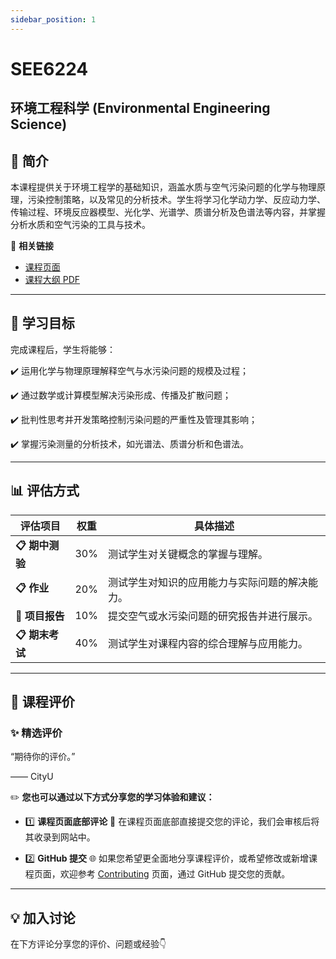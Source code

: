 ```yaml
---
sidebar_position: 1
---
```


# SEE6224
## 环境工程科学 (Environmental Engineering Science)

## **📘 简介**
本课程提供关于环境工程学的基础知识，涵盖水质与空气污染问题的化学与物理原理，污染控制策略，以及常见的分析技术。学生将学习化学动力学、反应动力学、传输过程、环境反应器模型、光化学、光谱学、质谱分析及色谱法等内容，并掌握分析水质和空气污染的工具与技术。

🔗 **相关链接**
- [课程页面](https://www.cityu.edu.hk/catalogue/pg/202526/course/SEE6224.htm)
- [课程大纲 PDF](https://www.cityu.edu.hk/catalogue/pg/202526/course/SEE6224.pdf)

---

## **🎯 学习目标**

完成课程后，学生将能够：

✔️ 运用化学与物理原理解释空气与水污染问题的规模及过程；

✔️ 通过数学或计算模型解决污染形成、传播及扩散问题；

✔️ 批判性思考并开发策略控制污染问题的严重性及管理其影响；

✔️ 掌握污染测量的分析技术，如光谱法、质谱分析和色谱法。

---

## **📊 评估方式**

| **评估项目**          | **权重** | **具体描述**                                                                                       |
|----------------------|---------|---------------------------------------------------------------------------------------------------|
| **📋 期中测验**       | 30%     | 测试学生对关键概念的掌握与理解。                                                                     |
| **📋 作业**          | 20%     | 测试学生对知识的应用能力与实际问题的解决能力。                                                         |
| **📂 项目报告**       | 10%     | 提交空气或水污染问题的研究报告并进行展示。                                                              |
| **📋 期末考试**       | 40%     | 测试学生对课程内容的综合理解与应用能力。                                                               |

---

## **💬 课程评价**

### ✨ **精选评价**
<div className={commentStyles.commentBox}>
    <p className={commentStyles.commentText}>
        “期待你的评价。”
    </p>
    <p className={commentStyles.commentAuthor}>—— CityU</p>
</div>

✏️ **您也可以通过以下方式分享您的学习体验和建议：**

- 1️⃣ **课程页面底部评论**
💬 在课程页面底部直接提交您的评论，我们会审核后将其收录到网站中。

- 2️⃣ **GitHub 提交**
🌐 如果您希望更全面地分享课程评价，或希望修改或新增课程页面，欢迎参考 [Contributing](/contributing) 页面，通过 GitHub 提交您的贡献。

---

## **💡 加入讨论**

在下方评论分享您的评价、问题或经验👇
<Utterances />
